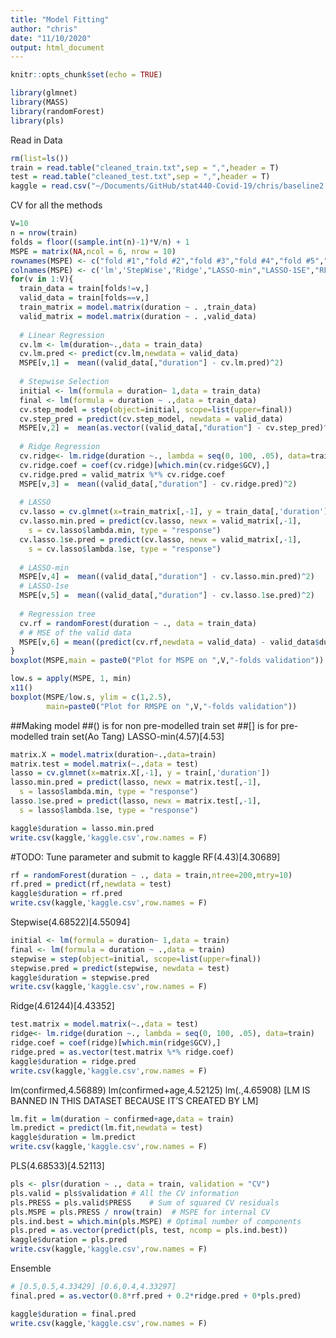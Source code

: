```yaml
---
title: "Model Fitting"
author: "chris"
date: "11/10/2020"
output: html_document
---
```


```r
knitr::opts_chunk$set(echo = TRUE)
```

```r
library(glmnet)
library(MASS)
library(randomForest)
library(pls)
```
Read in Data
```r
rm(list=ls())
train = read.table("cleaned_train.txt",sep = ",",header = T)
test = read.table("cleaned_test.txt",sep = ",",header = T)
kaggle = read.csv("~/Documents/GitHub/stat440-Covid-19/chris/baseline2.txt",sep = ",",header = T)
```

CV for all the methods
```r
V=10
n = nrow(train)
folds = floor((sample.int(n)-1)*V/n) + 1 
MSPE = matrix(NA,ncol = 6, nrow = 10)
rownames(MSPE) <- c("fold #1","fold #2","fold #3","fold #4","fold #5","fold #6","fold #7","fold #8","fold #9","fold #10")
colnames(MSPE) <- c('lm','StepWise','Ridge',"LASSO-min","LASSO-1SE","RF")
for(v in 1:V){
  train_data = train[folds!=v,]
  valid_data = train[folds==v,]
  train_matrix = model.matrix(duration ~ . ,train_data)
  valid_matrix = model.matrix(duration ~ . ,valid_data)
  
  # Linear Regression
  cv.lm <- lm(duration~.,data = train_data)
  cv.lm.pred <- predict(cv.lm,newdata = valid_data)
  MSPE[v,1] =  mean((valid_data[,"duration"] - cv.lm.pred)^2)
  
  # Stepwise Selection
  initial <- lm(formula = duration~ 1,data = train_data)
  final <- lm(formula = duration ~ .,data = train_data)
  cv.step_model = step(object=initial, scope=list(upper=final))
  cv.step_pred = predict(cv.step_model, newdata = valid_data)
  MSPE[v,2] =  mean(as.vector((valid_data[,"duration"] - cv.step_pred)^2))
  
  # Ridge Regression
  cv.ridge<- lm.ridge(duration ~., lambda = seq(0, 100, .05), data=train_data)
  cv.ridge.coef = coef(cv.ridge)[which.min(cv.ridge$GCV),]
  cv.ridge.pred = valid_matrix %*% cv.ridge.coef
  MSPE[v,3] =  mean((valid_data[,"duration"] - cv.ridge.pred)^2)
  
  # LASSO
  cv.lasso = cv.glmnet(x=train_matrix[,-1], y = train_data[,'duration'])
  cv.lasso.min.pred = predict(cv.lasso, newx = valid_matrix[,-1],
    s = cv.lasso$lambda.min, type = "response")
  cv.lasso.1se.pred = predict(cv.lasso, newx = valid_matrix[,-1],
    s = cv.lasso$lambda.1se, type = "response")
  
  # LASSO-min
  MSPE[v,4] =  mean((valid_data[,"duration"] - cv.lasso.min.pred)^2)
  # LASSO-1se
  MSPE[v,5] =  mean((valid_data[,"duration"] - cv.lasso.1se.pred)^2)
  
  # Regression tree
  cv.rf = randomForest(duration ~ ., data = train_data)
  # # MSE of the valid data
  MSPE[v,6] = mean((predict(cv.rf,newdata = valid_data) - valid_data$duration)^2)
}
boxplot(MSPE,main = paste0("Plot for MSPE on ",V,"-folds validation"))

low.s = apply(MSPE, 1, min) 
x11()
boxplot(MSPE/low.s, ylim = c(1,2.5),
        main=paste0("Plot for RMSPE on ",V,"-folds validation"))
```


##Making model
##() is for non pre-modelled train set
##[] is for pre-modelled train set(Ao Tang)
LASSO-min(4.57)[4.53]               
```r
matrix.X = model.matrix(duration~.,data=train)
matrix.test = model.matrix(~.,data = test)
lasso = cv.glmnet(x=matrix.X[,-1], y = train[,'duration'])
lasso.min.pred = predict(lasso, newx = matrix.test[,-1],
  s = lasso$lambda.min, type = "response")
lasso.1se.pred = predict(lasso, newx = matrix.test[,-1],
  s = lasso$lambda.1se, type = "response")

kaggle$duration = lasso.min.pred
write.csv(kaggle,'kaggle.csv',row.names = F)
```

#TODO: Tune parameter and submit to kaggle
RF(4.43)[4.30689]
```r
rf = randomForest(duration ~ ., data = train,ntree=200,mtry=10)
rf.pred = predict(rf,newdata = test)
kaggle$duration = rf.pred
write.csv(kaggle,'kaggle.csv',row.names = F)
```

Stepwise(4.68522)[4.55094]
```r
initial <- lm(formula = duration~ 1,data = train)
final <- lm(formula = duration ~ .,data = train)
stepwise = step(object=initial, scope=list(upper=final))
stepwise.pred = predict(stepwise, newdata = test)
kaggle$duration = stepwise.pred
write.csv(kaggle,'kaggle.csv',row.names = F)
```

Ridge(4.61244)[4.43352]
```r
test.matrix = model.matrix(~.,data = test)
ridge<- lm.ridge(duration ~., lambda = seq(0, 100, .05), data=train)
ridge.coef = coef(ridge)[which.min(ridge$GCV),]
ridge.pred = as.vector(test.matrix %*% ridge.coef)
kaggle$duration = ridge.pred
write.csv(kaggle,'kaggle.csv',row.names = F)
```

lm(confirmed,4.56889) lm(confirmed+age,4.52125) lm(.,4.65908) [LM IS BANNED IN THIS DATASET BECAUSE IT'S CREATED BY LM]
```r
lm.fit = lm(duration ~ confirmed+age,data = train)
lm.predict = predict(lm.fit,newdata = test)
kaggle$duration = lm.predict
write.csv(kaggle,'kaggle.csv',row.names = F)
```

PLS(4.68533)[4.52113]
```r
pls <- plsr(duration ~ ., data = train, validation = "CV")
pls.valid = pls$validation # All the CV information
pls.PRESS = pls.valid$PRESS    # Sum of squared CV residuals
pls.MSPE = pls.PRESS / nrow(train)  # MSPE for internal CV
pls.ind.best = which.min(pls.MSPE) # Optimal number of components
pls.pred = as.vector(predict(pls, test, ncomp = pls.ind.best))
kaggle$duration = pls.pred
write.csv(kaggle,'kaggle.csv',row.names = F)
```

Ensemble
```r
# [0.5,0.5,4.33429] [0.6,0.4,4.33297]
final.pred = as.vector(0.8*rf.pred + 0.2*ridge.pred + 0*pls.pred)

kaggle$duration = final.pred
write.csv(kaggle,'kaggle.csv',row.names = F)
```